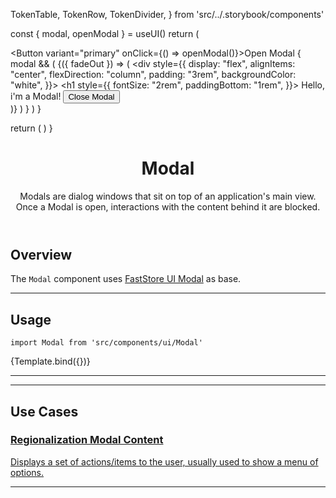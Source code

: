 
  TokenTable,
  TokenRow,
  TokenDivider,
} from 'src/../.storybook/components'

<Meta
  title="Molecules/Modal"
  component={Modal}
/>

  const { modal, openModal } = useUI()
  return (
    <div>
      <Button variant="primary" onClick={() => openModal()}>Open Modal</Button>
      {
        modal && (
          <Modal>
            {({ fadeOut }) => (
              <div style={{
                  display: "flex",
                  alignItems: "center",
                  flexDirection: "column",
                  padding: "3rem",
                  backgroundColor: "white",
              }}>
                <h1 style={{
                  fontSize: "2rem",
                  paddingBottom: "1rem",
                }}>
                  Hello, i'm a Modal!
                </h1>
                <Button onClick={fadeOut}>Close Modal</Button>
              </div>
            )}
          </Modal>
        )
      }
    </div>
  )
}

  return (
    <UIProvider>
      <ModalTemplate />
    </UIProvider>
  )
}

<header>

# Modal

Modals are dialog windows that sit on top of an application's main view. Once a Modal is open, interactions with the content behind it are blocked.

</header>

## Overview

The `Modal` component uses [FastStore UI Modal](https://www.faststore.dev/reference/ui/molecules/Modal) as base.

---

## Usage

`import Modal from 'src/components/ui/Modal'`

<Canvas>
  <Story
    name="Overview"
  >
    {Template.bind({})}
  </Story>
</Canvas>

---

<TokenTable>
  <TokenRow
    token="--fs-modal-position-top"
    value="30vh"
  />
  <TokenRow
    token="--fs-modal-position-right"
    value="var(--fs-spacing-4)"
  />
  <TokenRow
    token="--fs-modal-position-left"
    value="var(--fs-spacing-4)"
  />
  <TokenRow
    token="--fs-modal-max-width"
    value="calc(var(--fs-grid-breakpoint-desktop) / 3)"
  />
  <TokenRow
    token="--fs-modal-min-height"
    value="var(--fs-spacing-5)"
  />
  <TokenRow
    token="--fs-modal-margin"
    value="auto"
  />
  <TokenRow
    token="--fs-modal-border-radius"
    value="var(--fs-spacing-0)"
  />
  <TokenDivider />
  <TokenRow
    token="--fs-modal-width-tablet"
    value="calc(100vw / 3)"
  />
  <TokenRow
    token="--fs-modal-min-width-tablet"
    value="calc(var(--fs-grid-breakpoint-desktop) / 3)"
  />
  <TokenDivider />
  <TokenRow
    token="--fs-modal-transition-timing"
    value="var(--fs-transition-timing)"
  />
  <TokenRow
    token="--fs-modal-transition-property"
    value="transform"
  />
  <TokenRow
    token="--fs-modal-transition-in-function"
    value="ease-in"
  />
  <TokenRow
    token="--fs-modal-transition-out-function"
    value="ease-out"
  />
</TokenTable>

---

## Use Cases

<section className="sbdocs-section">
  <article>
    <div style={{ height: '280px' }}>
      <SessionProvider>
        <RegionalizationModalContent />
      </SessionProvider>
    </div>
    <a href="?path=/docs/features-regionalization-regionalizationmodal--overview">
      <article className="sbdocs-section-text">
          <h3>Regionalization Modal Content</h3>
          <p>
            Displays a set of actions/items to the user, usually used to show a menu of options.
          </p>
      </article>
    </a>
  </article>
</section>

---
